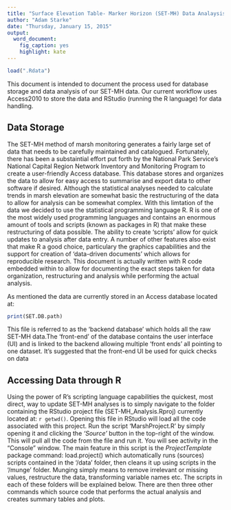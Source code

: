 ```yaml
---
title: "Surface Elevation Table- Marker Horizon (SET-MH) Data Analaysis in R"
author: "Adam Starke"
date: "Thursday, January 15, 2015"
output:
  word_document:
    fig_caption: yes
    highlight: kate
---
```

```r

load(".Rdata")

```
This document is intended to document the process used for database storage and data analysis of our SET-MH data. Our current workflow uses Access2010 to store the data and RStudio (running the R language) for data handling.

## Data Storage

The SET-MH method of marsh monitoring generates a fairly large set of data that needs to be carefully maintained and catalogued. Fortunately, there has been a substaintial effort put forth by the National Park Service's National Capital Region Network Inventory and Monitoring Program to create a user-friendly Access database. This database stores and organizes the data to allow for easy access to summarise and export data to other software if desired. Although the statistical analyses needed to calculate trends in marsh elevation are somewhat basic the restructuring of the data to allow for analysis can be somewhat complex. With this limtation of the data we decided to use the statistical programming language R. R is one of the most widely used programming languages and contains an enormous amount of tools and scripts (known as packages in R) that make these restructuring of data possible. The ability to create 'scripts' allow for quick updates to analysis after data entry. A number of other features also exist that make R a good choice, particulary the graphics capabilities and the support for creation of 'data-driven documents' which allows for reproducible research. This document is actually written with R code embedded within to allow for documenting the exact steps taken for data organization, restructuring and analysis while performing the actual analysis.

As mentioned the data are currently stored in an Access database located at:
```r
print(SET.DB.path)
```
This file is referred to as the 'backend database' which holds all the raw SET-MH data.The 'front-end' of the database contains the user interface (UI) and is linked to the backend allowing multiple 'front ends' all pointing to one dataset. It's suggested that the front-end UI be used for quick checks on data 

## Accessing Data through R
Using the power of R's scripting language capabilities the quickest, most direct, way to update SET-MH analyses is to simply navigate to the folder containing the RStudio project file (SET-MH_Analysis.Rproj) currently located at: `r getwd()`. Opening this file in RStudio will load all the code associated with this project. Run the script 'MarshProject.R' by simply opening it and clicking the *'Source'* button in the top-right of the window. This will pull all the code from the file and run it. You will see activity in the "Console" window. 
The main feature in this script is the *ProjectTemplate* package command: load.project() which automatically runs (sources) scripts contained in the '/data' folder, then cleans it up using scripts in the '/munge' folder. Munging simply means to remove irrelevant or missing values, restructure the data, transforming variable names etc. The scripts in each of these folders will be explained below. There are then three other commands which source code that performs the actual analysis and creates summary tables and plots. 
